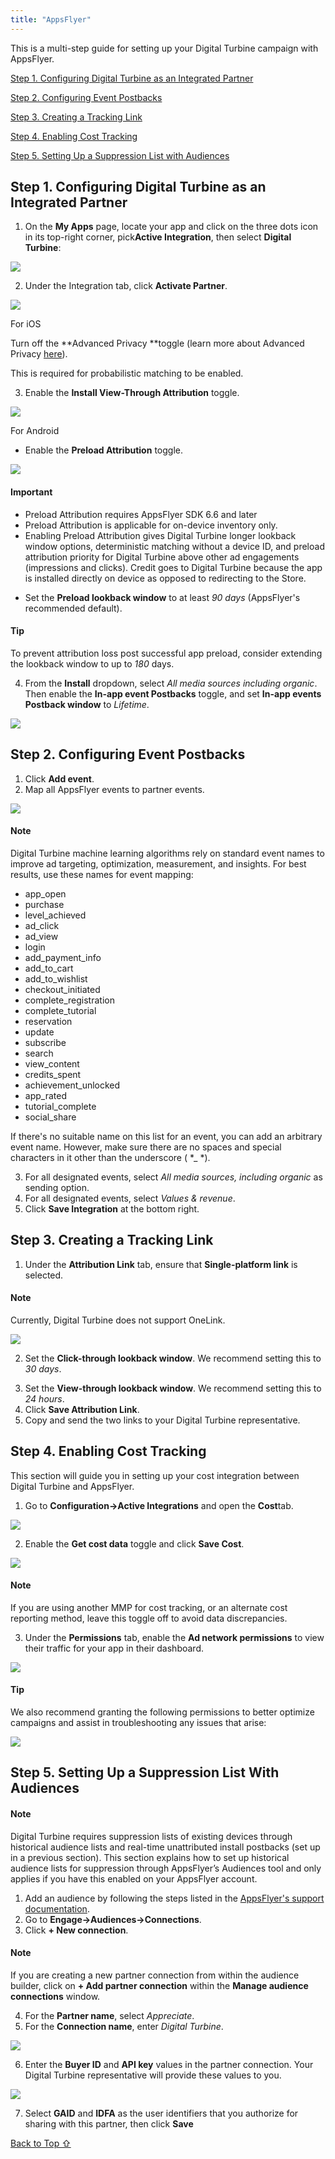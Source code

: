 ```yaml
---
title: "AppsFlyer"
---
```


This is a multi-step guide for setting up your Digital Turbine campaign with AppsFlyer.

[Step 1. Configuring Digital Turbine as an Integrated Partner](#01HSDK3X4AGZ4WEYSKHMQ6D67M)

[Step 2. Configuring Event Postbacks](#01HZFNYMGXPG6JZ9PY7D362SS2)

[Step 3. Creating a Tracking Link](#h_01HSDYCPRPV9VSX5KZ5614KX6D)

[Step 4. Enabling Cost Tracking](#h_01HTCXJTM2Y3QK1JEMPP15JPG1)

[Step 5. Setting Up a Suppression List with Audiences](#h_01HTCWDTMVJYSXBTC5J6P5ESNF)

## Step 1. Configuring Digital Turbine as an Integrated Partner

1. On the **My Apps** page, locate your app and click on the three dots icon in its top-right corner, pick**Active Integration**, then select **Digital Turbine**:

<Frame caption="undefined-high (4).gif">
  <img src="https://developer.digitalturbine.com/hc/article_attachments/13491481736860" />
</Frame>

2. Under the Integration tab, click **Activate Partner**.

<Frame caption="">
  <img src="https://developer.digitalturbine.com/hc/article_attachments/14089147281564" />
</Frame>

For iOS

Turn off the **Advanced Privacy **toggle (learn more about Advanced Privacy [here](https://support.AppsFlyer.com/hc/en-us/articles/360011316197-Advanced-Privacy-guide-postback-macros-for-ad-networks)).

This is required for probabilistic matching to be enabled.

3. Enable the **Install View-Through Attribution** toggle.

<Frame caption="">
  <img src="https://developer.digitalturbine.com/hc/article_attachments/13491854306076" />
</Frame>

For Android

* Enable the **Preload Attribution** toggle.

<Frame caption="PreloadAttToggle.png">
  <img src="https://developer.digitalturbine.com/hc/article_attachments/14636019946780" />
</Frame>

#### Important

* Preload Attribution requires AppsFlyer SDK 6.6 and later
* Preload Attribution is applicable for on-device inventory only.
* Enabling Preload Attribution gives Digital Turbine longer lookback window options, deterministic matching without a device ID, and preload attribution priority for Digital Turbine above other ad engagements (impressions and clicks). Credit goes to Digital Turbine because the app is installed directly on device as opposed to redirecting to the Store.

- Set the **Preload lookback window** to at least *90 days* (AppsFlyer's recommended default).

#### Tip

To prevent attribution loss post successful app preload, consider extending the lookback window to up to *180* days.

4. From the **Install** dropdown, select *All media sources including organic*. Then enable the **In-app event Postbacks** toggle, and set **In-app events Postback window** to *Lifetime*.

<Frame caption="AppsFlyer GIF 3 .gif">
  <img src="https://developer.digitalturbine.com/hc/article_attachments/13331095937052" />
</Frame>

## Step 2. Configuring Event Postbacks

1. Click **Add event**.
2. Map all AppsFlyer events to partner events.

<Frame caption="">
  <img src="https://developer.digitalturbine.com/hc/article_attachments/14099458038428" />
</Frame>

#### Note

Digital Turbine machine learning algorithms rely on standard event names to improve ad targeting, optimization, measurement, and insights. For best results, use these names for event mapping:

* app\_open
* purchase
* level\_achieved
* ad\_click
* ad\_view
* login
* add\_payment\_info
* add\_to\_cart
* add\_to\_wishlist
* checkout\_initiated
* complete\_registration
* complete\_tutorial
* reservation
* update
* subscribe
* search
* view\_content
* credits\_spent
* achievement\_unlocked
* app\_rated
* tutorial\_complete
* social\_share

If there's no suitable name on this list for an event, you can add an arbitrary event name. However, make sure there are no spaces and special characters in it other than the underscore ( *\_ *).

3. For all designated events, select *All media sources, including organic* as sending option.
4. For all designated events, select *Values & revenue*.
5. Click **Save Integration** at the bottom right.

## Step 3. Creating a Tracking Link

1. Under the **Attribution Link** tab, ensure that **Single-platform link** is selected.

#### Note

Currently, Digital Turbine does not support OneLink.

<Frame caption="">
  <img src="https://developer.digitalturbine.com/hc/article_attachments/14285560130204" />
</Frame>

2. Set the **Click-through lookback window**. We recommend setting this to *30 days*.

3) Set the **View-through lookback window**. We recommend setting this to *24 hours*.
4) Click **Save Attribution Link**.
5) Copy and send the two links to your Digital Turbine representative.

## Step 4. Enabling Cost Tracking

This section will guide you in setting up your cost integration between Digital Turbine and AppsFlyer.

1. Go to **Configuration→Active Integrations** and open the **Cost**tab.

<Frame caption="AppsFlyer DT - cost .png">
  <img src="https://developer.digitalturbine.com/hc/article_attachments/13479241033756" />
</Frame>

2. Enable the **Get cost data** toggle and click **Save Cost**.

<Frame caption="">
  <img src="https://developer.digitalturbine.com/hc/article_attachments/14285381399068" />
</Frame>

#### Note

If you are using another MMP for cost tracking, or an alternate cost reporting method, leave this toggle off to avoid data discrepancies.

3. Under the **Permissions** tab, enable the **Ad network permissions** to view their traffic for your app in their dashboard.

<Frame caption="">
  <img src="https://developer.digitalturbine.com/hc/article_attachments/13344337598236" />
</Frame>

#### Tip

We also recommend granting the following permissions to better optimize campaigns and assist in troubleshooting any issues that arise:

<Frame caption="">
  <img src="https://developer.digitalturbine.com/hc/article_attachments/14285398122012" />
</Frame>

## Step 5. Setting Up a Suppression List With Audiences

#### Note

Digital Turbine requires suppression lists of existing devices through historical audience lists and real-time unattributed install postbacks (set up in a previous section). This section explains how to set up historical audience lists for suppression through AppsFlyer’s Audiences tool and only applies if you have this enabled on your AppsFlyer account.

1. Add an audience by following the steps listed in the [AppsFlyer's support documentation](https://support.AppsFlyer.com/hc/en-us/articles/115002689186-Audiences-guide#get-started).
2. Go to **Engage→Audiences→Connections**.
3. Click **+ New connection**.

#### Note

If you are creating a new partner connection from within the audience builder, click on **+ Add partner connection** within the **Manage audience connections** window.

4. For the **Partner name**, select *Appreciate*.
5. For the **Connection name**, enter *Digital Turbine*.

<Frame caption="">
  <img src="https://developer.digitalturbine.com/hc/article_attachments/13331697857052" />
</Frame>

6. Enter the **Buyer ID** and **API key** values in the partner connection. Your Digital Turbine representative will provide these values to you.

<Frame caption="">
  <img src="https://developer.digitalturbine.com/hc/article_attachments/13331723232412" />
</Frame>

7. Select **GAID** and **IDFA** as the user identifiers that you authorize for sharing with this partner, then click **Save**

[Back to Top ⇧](#top)
